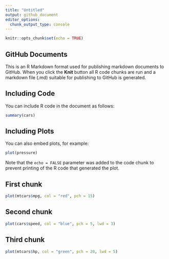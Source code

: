 ```yaml
---
title: "Untitled"
output: github_document
editor_options: 
  chunk_output_type: console
---
```


```r
knitr::opts_chunk$set(echo = TRUE)
```

## GitHub Documents

This is an R Markdown format used for publishing markdown documents to GitHub. When you click the **Knit** button all R code chunks are run and a markdown file (.md) suitable for publishing to GitHub is generated.

## Including Code

You can include R code in the document as follows:

```r
summary(cars)
```

## Including Plots

You can also embed plots, for example:

```r
plot(pressure)
```

Note that the `echo = FALSE` parameter was added to the code chunk to prevent printing of the R code that generated the plot.

## First chunk

```r
plot(mtcars$mpg, col = "red", pch = 15)
```

## Second chunk

```r
plot(cars$speed, col = "blue", pch = 5, lwd = 3)
```

## Third chunk

```r
plot(mtcars$hp, col = "green", pch = 20, lwd = 5)
```


